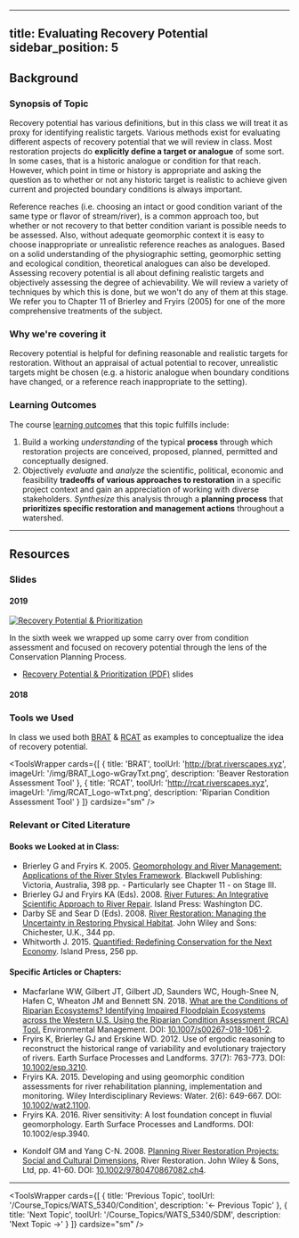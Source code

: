 
---
title: Evaluating Recovery Potential
sidebar_position: 5
---

## Background

### Synopsis of Topic
Recovery potential has various definitions, but in this class we will treat it as proxy for identifying realistic targets. Various methods exist for evaluating different aspects of recovery potential that we will review in class. Most restoration projects do **explicitly define a target or analogue** of some sort. In some cases, that is a historic analogue or condition for that reach. However, which point in time or history is appropriate and asking the question as to whether or not any historic target is realistic  to achieve given current and projected boundary conditions is always important.  

Reference reaches (i.e. choosing an intact or good condition variant of the same type or flavor of stream/river), is a common approach too, but whether or not recovery to that better condition variant is possible needs to be assessed. Also, without adequate geomorphic context it is easy to choose inappropriate or unrealistic reference reaches as analogues. Based on a solid understanding of the physiographic setting, geomorphic setting and ecological condition, theoretical analogues can also be developed. Assessing recovery potential is all about defining realistic targets and objectively assessing the degree of achievability.  We will review a variety of techniques by which this is done, but we won't do any of them at this stage. We refer you to Chapter 11 of Brierley and Fryirs (2005) for one of the more comprehensive treatments of the subject. 


### Why we're covering it
Recovery potential is helpful for defining reasonable and realistic targets for restoration. Without an appraisal of actual potential to recover, unrealistic targets might be chosen (e.g. a historic analogue when boundary conditions have changed, or a reference reach inappropriate to the setting). 

### Learning Outcomes

The course [learning outcomes](/Syllabus/Learning_Outcomes.md#wats-5340---capstone-i) that this topic fulfills include:

1. Build a working *understanding* of the typical **process** through which restoration projects are conceived, proposed, planned, permitted and conceptually designed. 
5. Objectively *evaluate* and *analyze* the scientific, political, economic and feasibility **tradeoffs of various approaches to restoration** in a specific project context and gain an appreciation of working with diverse stakeholders. *Synthesize* this analysis through a **planning process** that **prioritizes specific restoration and management actions** throughout a watershed.

------
## Resources

### Slides


#### 2019

[![Recovery Potential & Prioritization](/img/lectures/2019_WATS5340_Week06.png)](https://s3-us-west-2.amazonaws.com/etalweb.joewheaton.org/Courses/WATS5340/2019/RecoveryPotential_Priortization_2019.pdf)

In the sixth week we wrapped up some carry over from condition assessment and focused on recovery potential through the lens of the Conservation Planning Process.

- [Recovery Potential & Prioritization (PDF)](https://s3-us-west-2.amazonaws.com/etalweb.joewheaton.org/Courses/WATS5340/2019/RecoveryPotential_Priortization_2019.pdf) slides

#### 2018

<GoogleSlides src="https://docs.google.com/presentation/d/e/2PACX-1vTYm34HFTtc_XZkk7uH2Uq0IPTLVdkOtOpoCToHyjp8ja1hwKrZu97meOCNZoo1RXcwbR_3sT-imCKo/embed?start=false&loop=false&delayms=3000" width="550" height="450" />

### Tools we Used


In class we used both [BRAT](http://brat.riverscapes.xyz) & [RCAT](http://rcat.riverscapes.xyz) as examples to conceptualize the idea of recovery potential.

<ToolsWrapper
  cards={[
	{
	  title: 'BRAT',
	  toolUrl: 'http://brat.riverscapes.xyz',
	  imageUrl: '/img/BRAT_Logo-wGrayTxt.png',
	  description: 'Beaver Restoration Assessment Tool'
	},
	{
	  title: 'RCAT',
	  toolUrl: 'http://rcat.riverscapes.xyz',
	  imageUrl: '/img/RCAT_Logo-wTxt.png',
	  description: 'Riparian Condition Assessment Tool'
	}
  ]}
  cardsize="sm"
/>

### Relevant or Cited Literature

#### Books we Looked at in Class:

* Brierley G and Fryirs K. 2005. [Geomorphology and River Management: Applications of the River Styles Framework](http://www.riverstyles.com/book-geomorphology-and-river-management/). Blackwell Publishing: Victoria, Australia, 398 pp. - Particularly see Chapter 11 - on Stage III.
* Brierley GJ and Fryirs KA (Eds). 2008. [River Futures: An Integrative Scientific Approach to River Repair](http://www.riverstyles.com/book-river-futures/). Island Press: Washington DC.
* Darby SE and Sear D (Eds). 2008. [River Restoration: Managing the Uncertainty in Restoring Physical Habitat](http://onlinelibrary.wiley.com/book/10.1002/9780470867082?systemMessage=Wiley+Online+Library+will+be+unavailable+on+Saturday+7th+Oct+from+03.00+EDT+%2F+08%3A00+BST+%2F+12%3A30+IST+%2F+15.00+SGT+to+08.00+EDT+%2F+13.00+BST+%2F+17%3A30+IST+%2F+20.00+SGT+and+Sunday+8th+Oct+from+03.00+EDT+%2F+08%3A00+BST+%2F+12%3A30+IST+%2F+15.00+SGT+to+06.00+EDT+%2F+11.00+BST+%2F+15%3A30+IST+%2F+18.00+SGT+for+essential+maintenance.+Apologies+for+the+inconvenience+caused+.). John Wiley and Sons: Chichester, U.K., 344 pp.
* Whitworth J. 2015. [Quantified: Redefining Conservation for the Next Economy](https://islandpress.org/books/quantified). Island Press, 256 pp. 



#### Specific Articles or Chapters:

- Macfarlane WW, Gilbert JT, Gilbert JD, Saunders WC, Hough-Snee N, Hafen C, Wheaton JM and Bennett SN. 2018. [What are the Conditions of Riparian Ecosystems? Identifying Impaired Floodplain Ecosystems across the Western U.S. Using the Riparian Condition Assessment (RCA) Tool.](https://www.researchgate.net/publication/325098563_What_are_the_Conditions_of_Riparian_Ecosystems_Identifying_Impaired_Floodplain_Ecosystems_across_the_Western_US_Using_the_Riparian_Condition_Assessment_RCA_Tool) Environmental Management. DOI: [10.1007/s00267-018-1061-2](http://dx.doi.org/10.1007/s00267-018-1061-2).
- Fryirs K, Brierley GJ and Erskine WD. 2012. Use of ergodic reasoning to reconstruct the historical range of variability and evolutionary trajectory of rivers. Earth Surface Processes and Landforms. 37(7): 763-773. DOI: [10.1002/esp.3210](http://dx.doi.org/10.1002/esp.3210).
- Fryirs KA. 2015. Developing and using geomorphic condition assessments for river rehabilitation planning, implementation and monitoring. Wiley Interdisciplinary Reviews: Water. 2(6): 649-667. DOI: [10.1002/wat2.1100](http://dx.doi.org/10.1002/wat2.1100).
- Fryirs KA. 2016. River sensitivity: A lost foundation concept in fluvial geomorphology. Earth Surface Processes and Landforms. DOI: 10.1002/esp.3940.
* Kondolf GM and Yang C-N. 2008. [Planning River Restoration Projects: Social and Cultural Dimensions](http://www1.inecol.edu.mx/repara/download/III_1_RiverRestorationManagingTheUncertaintyInRestoringPhysicalHabitat_I.pdf#page=58), River Restoration. John Wiley & Sons, Ltd, pp. 41-60. DOI:  [10.1002/9780470867082.ch4](http://dx.doi.org/10.1002/9780470867082.ch4).




------

<ToolsWrapper
  cards={[
	{
	  title: 'Previous Topic',
	  toolUrl: '/Course_Topics/WATS_5340/Condition',
	  description: '← Previous Topic'
	},
	{
	  title: 'Next Topic',
	  toolUrl: '/Course_Topics/WATS_5340/SDM',
	  description: 'Next Topic →'
	}
  ]}
  cardsize="sm"
/>
